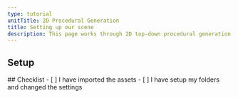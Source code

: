 ```yaml
---
type: tutorial
unitTitle: 2D Procedural Generation
title: Setting up our scene
description: This page works through 2D top-down procedural generation
---
```



## Setup

<Box>
## Checklist
<Checklist>
- [ ] I have imported the assets
- [ ] I have setup my folders and changed the settings
</Checklist>
</Box>